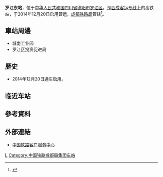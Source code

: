 {{Infobox China railway station
|车站名称 =罗江东站
|图片 = 
|图片介绍 = 
|车站名称拼音 = Luojiangdong
|英文名称=Luojiangdong Railway Station
|车站代码 = 
|电报码 = IKW
|拼音码 = LJD
|车站位置 = [[四川省|四川省]][[德阳市|德阳市]][[罗江区|罗江区]]
|归属 =[[成都铁路局|成都铁路局]]
|线路 = [[西成客运专线|西成客运专线]]
|车站等级 = 
|月台数目 = 2
|股道数目 = 4
|坐标 = {{coord|31|18|22.41|N|104|31|55.83|E|display=inline,title}}
}}
'''罗江东站'''，位于[[中华人民共和国|中华人民共和国]][[四川省|四川省]][[德阳市|德阳市]][[罗江区|罗江区]]，是[[西成客运专线|西成客运专线]]上的高铁站，于2014年12月20日启用营运，[[成都铁路局|成都铁路局]]管辖<ref>{{cite news|url = http://news.youth.cn/jsxw/201412/t20141220_6306705.htm|title = 成绵乐高铁速度惊呆乘客 称没看清车内设施就到站|work = 中国青年网|date = 2014-12-20}}</ref>。

==車站周邊==
* 城南工业园
* 罗江区投资促进局

==歷史==
* 2014年12月20日通车启用。

==临近车站==
{{start rail box|[[File:China_Railways.svg|16px]] [[中国铁路|中国铁路]]}}
{{s-inop|[[绵阳站|绵阳站]]|{{站|西安北}}方向}}
{{s-line|[[西成客运专线|西成客运专线]]<br/>← 15km 罗江东站 18km →}}
{{s-inop|[[德阳站|德阳站]]|{{站|成都东}}方向}}
{{end box}}

==參考資料==
{{reflist}}

==外部連結==
* [http://www.12306.cn/mormhweb 中国铁路客户服务中心]

{{China-rail-stub}}
{{西成客运专线}}
[[Category:德阳市铁路车站|L]]
[[Category:中国铁路成都局集团车站|Category:中国铁路成都局集团车站]]